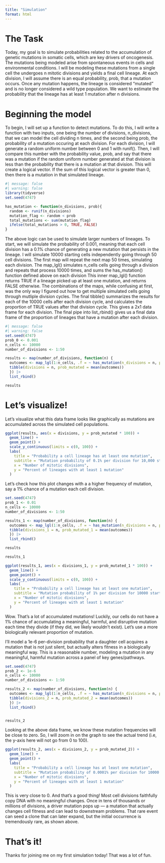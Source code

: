 ```yaml
---
title: "Simulation"
format: html
---
```


# The Task

Today, my goal is to simulate probabilities related to the accumulation of genetic mutations in somatic cells, which are key drivers of oncogenesis. The mutations being modeled arise from spontaneous events in cells and environmental conditions. I will be modeling these mutations from a single cell the undergoes n mitotic divisions and yields a final cell lineage. At each division, I will assume there is an equal probability, prob, that a mutation occurs. Once any mutation happens, the lineage is considered “mutated” and is no longer considered a wild type population. We want to estimate the probability that the lineage has at least 1 mutation after n divisions.

# Beginning the model

To begin, I will set up a function to detect mutations. To do this, I will write a function with two inputs, one being the number of divisions, n_divisions, that we can model the cell dividing n times, and the second being prob, the probability of a mutation occuring at each division. For each division, I will generate a random uniform number between 0 and 1 with runif(). Then, I will compare this number with the probability value, prob, and say that there was a mutation if the random uniform number generated at that division is less than the probability that there is a mutation at that division. This will create a logical vector. If the sum of this logical vector is greater than 0, then there is a mutation in that simulated lineage.

```r
#| message: false
#| warning: false
library(tidyverse)
set.seed(4747)

has_mutation <- function(n_divisions, prob){
  random <- runif(n_divisions)
  mutation_flag <- random < prob
  total_mutations <- sum(mutation_flag)
  ifelse(total_mutations > 0, TRUE, FALSE)
}
```

The above logic can be used to simulate larger numbers of lineages. To start, we will simulate the probability of 0.001, meaning that each cell division has a 0.1% chance of generating a new mutation that persists in the lineage. I will simulate 10000 starting cells independently going through 50 cell divisions. The first map will repeat the next map 50 times, simulating each division. The map_lgl() simulates n_cells cells going through a division and repeats that process 10000 times, and sums the has_mutation() function defined above on each division This inner map_lgl() function returns TRUE if a lineage picked up at least one mutation, and returns FALSE otherwise. The combinations of the maps, while confusing at first, was the only way I figured out how to get multiple simulated cells going through mutliple division cycles. The final tibble() summarizes the results for each of the 10000 cells after each division cycle, and calculates the proportion of TRUE values after that division cycle. This gives a 2x1 data frame for each division. The final pipe into list_rbind() gives us a final data frame of the proportion of lineages that have a mutation after each division.

```r
#| message: false
#| warning: false
set.seed(4747)
prob_0 <- 0.001
n_cells <- 10000
number_of_divisions <- 1:50

results <- map(number_of_divisions, function(n) {
  outcomes <- map_lgl(1:n_cells, .f = ~ has_mutation(n_divisions = n, prob = prob_0))
  tibble(divisions = n, prob_mutated = mean(outcomes))
  }) |> 
  list_rbind()

results
```

# Let's visualize!

Let's visualize what this data frame looks like graphically as mutations are accumulated across the simulated cell populations.

```r
ggplot(results, aes(x = divisions, y = prob_mutated * 100)) +
  geom_line() +
  geom_point() +
  scale_y_continuous(limits = c(0, 100)) +
  labs(
    title = "Probability a cell lineage has at least one mutation",
    subtitle = "Mutation probability of 0.1% per division for 10,000 starting cells",
    x = "Number of mitotic divisions",
    y = "Percent of lineages with at least 1 mutation"
  )
```

Let's check how this plot changes with a a higher frequency of mutation, say a 1% chance of a mutation each cell division.

```r
set.seed(4747)
prob_1 <- 0.01
n_cells <- 10000
number_of_divisions <- 1:50

results_1 <- map(number_of_divisions, function(n) {
  outcomes <- map_lgl(1:n_cells, .f = ~ has_mutation(n_divisions = n, prob = prob_1))
  tibble(divisions_1 = n, prob_mutated_1 = mean(outcomes))
  }) |> 
  list_rbind()

results

results_1
```

```r
ggplot(results_1, aes(x = divisions_1, y = prob_mutated_1 * 100)) +
  geom_line() +
  geom_point() +
  scale_y_continuous(limits = c(0, 100)) +
  labs(
    title = "Probability a cell lineage has at least one mutation",
    subtitle = "Mutation probability of 1% per division for 10000 starting cells",
    x = "Number of mitotic divisions",
    y = "Percent of lineages with at least 1 mutation"
  )
```

Wow. That's a lot of accumulated mutations! Luckily, our cells do not have a 1% chance of accumulating a meaningful, harmful, and disruptive mutation each time they divide (if they did, we likely wouldn't exist). Let's use a more biologically relevant proportion of mutation.

I'll model a 1e-6 per-division probability that a daughter cell acquires a mutation that is not just silent, but actually alters fitness in a biologically meaningful way. This is a reasonable number, modeling a mutation in any meaningful, harmful mutation across a panel of key genes/pathways.

```r
set.seed(4747)
prob_2 <- 1e-6
n_cells <- 10000
number_of_divisions <- 1:50

results_2 <- map(number_of_divisions, function(n) {
  outcomes <- map_lgl(1:n_cells, .f = ~ has_mutation(n_divisions = n, prob = prob_2))
  tibble(divisions_2 = n, prob_mutated_2 = mean(outcomes))
  }) |> 
  list_rbind()


results_2
```

Looking at the above data frame, we know these mutation frequencies will be close to zero. So, I will zoom in on the graph to see the actual trend (i.e, the y-axis here will not go from 0 to 100).

```r
ggplot(results_2, aes(x = divisions_2, y = prob_mutated_2)) +
  geom_line() +
  geom_point() +
  labs(
    title = "Probability a cell lineage has at least one mutation",
    subtitle = "Mutation probability of 0.0001% per division for 10000 starting cells",
    x = "Number of mitotic divisions",
    y = "Percent of lineages with at least 1 mutation"
  )
```

This is very close to 0. And that's a good thing! Most cell divisions faithfully copy DNA with no meaningful changes. Once in tens of thousands or millions of divisions, a driver mutation pops up — a mutation that actually changes cell fitness and can lead to downstream problems. That rare event can seed a clone that can later expand, but the initial occurrence is tremendously rare, as shown above.

# That's it!

Thanks for joining me on my first simulation today! That was a lot of fun.
